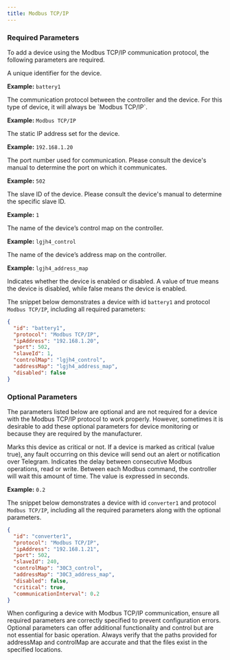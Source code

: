 ```yaml
---
title: Modbus TCP/IP
---
```


### Required Parameters
To add a device using the Modbus TCP/IP communication protocol, the following parameters are required.

<ParamField path="id" type="string" required>
A unique identifier for the device.

**Example:** `battery1`
</ParamField>

<ParamField path="protocol" type="string" required>
The communication protocol between the controller and the device. For this type of device, it will always be `Modbus TCP/IP`.

**Example:** `Modbus TCP/IP`
</ParamField>

<ParamField path="ipAddress" type="string" required>
The static IP address set for the device.

**Example:** `192.168.1.20`
</ParamField>

<ParamField path="port" type="int" required>
The port number used for communication. Please consult the device's manual to determine the port on which it communicates.

**Example:** `502`
</ParamField>

<ParamField path="slaveId" type="int" required>
The slave ID of the device. Please consult the device's manual to determine the specific slave ID.

**Example:** `1`
</ParamField>

<ParamField path="controlMap" type="string" required>
The name of the device’s control map on the controller.

**Example:** `lgjh4_control`
</ParamField>

<ParamField path="addressMap" type="string" required>
The name of the device’s address map on the controller.

**Example:** `lgjh4_address_map`
</ParamField>

<ParamField path="disabled" type="bool" required>
Indicates whether the device is enabled or disabled. A value of true means the device is disabled, while false means the device is enabled.
</ParamField>

The snippet below demonstrates a device with id `battery1` and protocol `Modbus TCP/IP`, including all required parameters:

```json icon="code"
{
  "id": "battery1",
  "protocol": "Modbus TCP/IP",
  "ipAddress": "192.168.1.20",
  "port": 502,
  "slaveId": 1,
  "controlMap": "lgjh4_control",
  "addressMap": "lgjh4_address_map",
  "disabled": false
}
```

### Optional Parameters
The parameters listed below are optional and are not required for a device with the Modbus TCP/IP protocol to work properly. However, sometimes it is desirable to add these optional parameters for device monitoring or because they are required by the manufacturer.

<ParamField path="critical" type="bool" optional>
Marks this device as critical or not. If a device is marked as critical (value true), any fault occurring on this device will send out an alert or notification over Telegram.

</ParamField>

<ParamField path="communicationInterval" type="float" optional>
Indicates the delay between consecutive Modbus operations, read or write. Between each Modbus command, the controller will wait this amount of time. The value is expressed in seconds.

**Example:** `0.2`
</ParamField>

The snippet below demonstrates a device with id `converter1` and protocol `Modbus TCP/IP`, including all the required parameters along with the optional parameters.

```json icon="code"
{
  "id": "converter1",
  "protocol": "Modbus TCP/IP",
  "ipAddress": "192.168.1.21",
  "port": 502,
  "slaveId": 240,
  "controlMap": "30C3_control",
  "addressMap": "30C3_address_map",
  "disabled": false,
  "critical": true,
  "communicationInterval": 0.2
}
```

<Warning>
When configuring a device with Modbus TCP/IP communication, ensure all required parameters are correctly specified to prevent configuration errors. Optional parameters can offer additional 
functionality and control but are not essential for basic operation. Always verify that the paths provided for addressMap and controlMap are accurate and that the files exist in the specified locations.
</Warning>